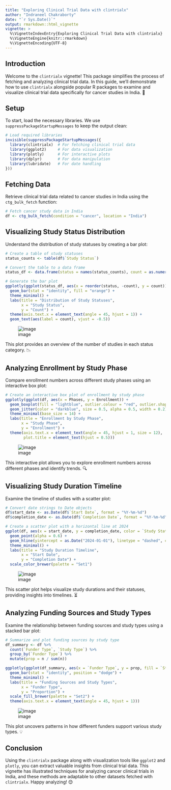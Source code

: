 ---
title: "Exploring Clinical Trial Data with clintrialx"
author: "Indraneel Chakraborty"
date: "`r Sys.Date()`"
output: rmarkdown::html_vignette
vignette: >
  %\VignetteIndexEntry{Exploring Clinical Trial Data with clintrialx}
  %\VignetteEngine{knitr::rmarkdown}
  %\VignetteEncoding{UTF-8}
---

## Introduction

Welcome to the `clintrialx` vignette! This package simplifies the process of fetching and analyzing clinical trial data. In this guide, we'll demonstrate how to use `clintrialx` alongside popular R packages to examine and visualize clinical trial data specifically for cancer studies in India. 🚀

## Setup

To start, load the necessary libraries. We use `suppressPackageStartupMessages` to keep the output clean:

```{r, eval=FALSE}
# Load required libraries
invisible(suppressPackageStartupMessages({
  library(clintrialx)  # For fetching clinical trial data
  library(ggplot2)     # For data visualization
  library(plotly)      # For interactive plots
  library(dplyr)       # For data manipulation
  library(lubridate)   # For date handling
}))
```

## Fetching Data

Retrieve clinical trial data related to cancer studies in India using the `ctg_bulk_fetch` function:

```{r, eval=FALSE}
# Fetch cancer study data in India
df <- ctg_bulk_fetch(condition = "cancer", location = "India")
```

## Visualizing Study Status Distribution

Understand the distribution of study statuses by creating a bar plot:

```{r, eval=FALSE}
# Create a table of study statuses
status_counts <- table(df$`Study Status`)

# Convert the table to a data frame
status_df <- data.frame(status = names(status_counts), count = as.numeric(status_counts))

# Generate the bar plot
ggplotly(ggplot(status_df, aes(x = reorder(status, -count), y = count)) +
  geom_bar(stat = "identity", fill = "orange") +
  theme_minimal() +
  labs(title = "Distribution of Study Statuses",
       x = "Study Status",
       y = "Count") +
  theme(axis.text.x = element_text(angle = 45, hjust = 1)) +
  geom_text(aes(label = count), vjust = -0.5))
```

![image](https://github.com/user-attachments/assets/633ed6a3-7fe9-4044-92c4-4ec4c26f4cf6)

This plot provides an overview of the number of studies in each status category. 📉

## Analyzing Enrollment by Study Phase

Compare enrollment numbers across different study phases using an interactive box plot:

```{r, eval=FALSE}
# Create an interactive box plot of enrollment by study phase
ggplotly(ggplot(df, aes(x = Phases, y = Enrollment)) +
  geom_boxplot(fill = "lightblue", outlier.colour = "red", outlier.shape = 1) +
  geom_jitter(color = "darkblue", size = 0.5, alpha = 0.5, width = 0.2) +
  theme_minimal(base_size = 14) +
  labs(title = "Enrollment by Study Phase",
       x = "Study Phase",
       y = "Enrollment") +
  theme(axis.text.x = element_text(angle = 45, hjust = 1, size = 12),
        plot.title = element_text(hjust = 0.5)))
```

![image](https://github.com/user-attachments/assets/3aef0bff-792b-4689-a80e-ef56b3074765)

This interactive plot allows you to explore enrollment numbers across different phases and identify trends. 🔍

## Visualizing Study Duration Timeline

Examine the timeline of studies with a scatter plot:

```{r, eval=FALSE}
# Convert date strings to Date objects
df$start_date <- as.Date(df$`Start Date`, format = "%Y-%m-%d")
df$completion_date <- as.Date(df$`Completion Date`, format = "%Y-%m-%d")

# Create a scatter plot with a horizontal line at 2024
ggplot(df, aes(x = start_date, y = completion_date, color = `Study Status`)) +
  geom_point(alpha = 0.6) +
  geom_hline(yintercept = as.Date("2024-01-01"), linetype = "dashed", color = "blue") +
  theme_minimal() +
  labs(title = "Study Duration Timeline",
       x = "Start Date",
       y = "Completion Date") +
  scale_color_brewer(palette = "Set1")
```

![image](https://github.com/user-attachments/assets/353f12d2-1a08-4e30-879b-bbac1d5d9651)

This scatter plot helps visualize study durations and their statuses, providing insights into timelines. ⏳

## Analyzing Funding Sources and Study Types

Examine the relationship between funding sources and study types using a stacked bar plot:

```{r, eval=FALSE}
# Summarize and plot funding sources by study type
df_summary <- df %>%
  count(`Funder Type`, `Study Type`) %>%
  group_by(`Funder Type`) %>%
  mutate(prop = n / sum(n))

ggplotly(ggplot(df_summary, aes(x = `Funder Type`, y = prop, fill = `Study Type`)) +
  geom_bar(stat = "identity", position = "dodge") +
  theme_minimal() +
  labs(title = "Funding Sources and Study Types",
       x = "Funder Type",
       y = "Proportion") +
  scale_fill_brewer(palette = "Set2") +
  theme(axis.text.x = element_text(angle = 45, hjust = 1)))
```

![image](https://github.com/user-attachments/assets/ec71369c-491f-4b26-9b65-cbde1f4e99f0)

This plot uncovers patterns in how different funders support various study types. 💡

## Conclusion

Using the `clintrialx` package along with visualization tools like `ggplot2` and `plotly`, you can extract valuable insights from clinical trial data. This vignette has illustrated techniques for analyzing cancer clinical trials in India, and these methods are adaptable to other datasets fetched with `clintrialx`. Happy analyzing! 😊
